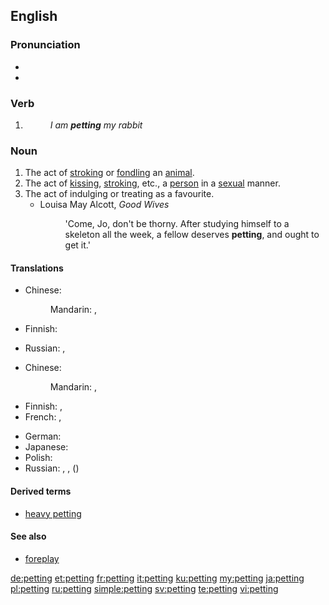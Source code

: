 {{also|Petting}}
==English==

===Pronunciation===
* {{IPA|/ˈpɛtɪŋ/|lang=en}}
* {{rhymes|ɛtɪŋ|lang=en}}

===Verb===
{{head|en|present participle}}

# {{present participle of|pet|lang=en|nocat=1}}
#: ''I am '''petting''' my rabbit''

===Noun===
{{en-noun|~}}

# The act of [[stroking]] or [[fondling]] an [[animal]].
# The act of [[kissing]], [[stroking]], etc., a [[person]] in a [[sexual]] manner.
# The act of indulging or treating as a favourite.
#* Louisa May Alcott, ''Good Wives''
#*: 'Come, Jo, don't be thorny. After studying himself to a skeleton all the week, a fellow deserves '''petting''', and ought to get it.'

====Translations====
{{trans-top|stroking or fondling an animal}}
* Chinese:
*: Mandarin: {{t|cmn|撫摸|sc=Hani}}, {{t+|cmn|抚摸|tr=fǔmō|sc=Hani}}
* Finnish: {{t|fi|silittely}}
{{trans-mid}}
* Russian: {{t+|ru|ласка|alt=ла́ски|f-p}}, {{t|ru|не́жничанье|n}}
{{trans-bottom}}

{{trans-top|kissing, stroking, etc., in a sexual manner}}
* Chinese:
*: Mandarin: {{t|cmn|撫摸|sc=Hani}}, {{t+|cmn|抚摸|tr=fǔmō|sc=Hani}}
* Finnish: {{t|fi|suukottelu}}, {{t+|fi|halailu}}
* French: {{t+|fr|pelotage|m}}, {{t+|fr|tripotage|m}}
{{trans-mid}}
* German: {{t+|de|Petting|n}}
* Japanese: {{t|ja|ペッティング|tr=pettingu|sc=Jpan}}
* Polish: {{t+|pl|petting|m}}
* Russian: {{t+|ru|пе́ттинг|m|tr=pɛ́tting}}, {{t|ru|не́жничанье|n}}, ({{l|ru|сексуальный|сексуальные}}) {{t+|ru|ласка|alt=ла́ски|f-p}}
{{trans-bottom}}

====Derived terms====
* [[heavy petting]]

====See also====
* [[foreplay]]

[[de:petting]]
[[et:petting]]
[[fr:petting]]
[[it:petting]]
[[ku:petting]]
[[my:petting]]
[[ja:petting]]
[[pl:petting]]
[[ru:petting]]
[[simple:petting]]
[[sv:petting]]
[[te:petting]]
[[vi:petting]]